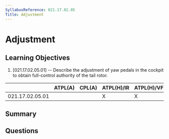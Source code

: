 ```yaml
---
SyllabusReference: 021.17.02.05
Title: Adjustment
---
```


# Adjustment

## Learning Objectives

1. [021.17.02.05.01] -- Describe the adjustment of yaw pedals in the cockpit to
   obtain full-control authority of the tail rotor.

|                 | ATPL(A) | CPL(A) | ATPL(H)/IR | ATPL(H)/VFR | CPL(H) | IR  | CBIR(A) |
| --------------- | ------- | ------ | ---------- | ----------- | ------ | --- | ------- |
| 021.17.02.05.01 |         |        | X          | X           | X      |     |         |

## Summary

## Questions
